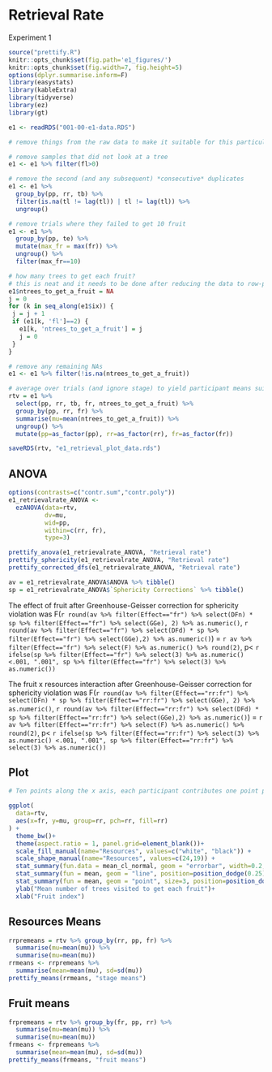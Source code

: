 # Retrieval Rate

Experiment 1

```r
source("prettify.R")
knitr::opts_chunk$set(fig.path='e1_figures/')
knitr::opts_chunk$set(fig.width=7, fig.height=5)
options(dplyr.summarise.inform=F)
library(easystats)
library(kableExtra)
library(tidyverse)
library(ez)
library(gt)
```

```r
e1 <- readRDS("001-00-e1-data.RDS")

# remove things from the raw data to make it suitable for this particular analysis

# remove samples that did not look at a tree
e1 <- e1 %>% filter(fl>0)

# remove the second (and any subsequent) *consecutive* duplicates
e1 <- e1 %>% 
  group_by(pp, rr, tb) %>% 
  filter(is.na(tl != lag(tl)) | tl != lag(tl)) %>% 
  ungroup()

# remove trials where they failed to get 10 fruit
e1 <- e1 %>% 
  group_by(pp, te) %>% 
  mutate(max_fr = max(fr)) %>% 
  ungroup() %>% 
  filter(max_fr==10)

# how many trees to get each fruit?
# this is neat and it needs to be done after reducing the data to row-per-valid-tree-visit
e1$ntrees_to_get_a_fruit = NA
j = 0
for (k in seq_along(e1$ix)) {
 j = j + 1
 if (e1[k, 'fl']==2) {
   e1[k, 'ntrees_to_get_a_fruit'] = j
   j = 0
 }
}

# remove any remaining NAs
e1 <- e1 %>% filter(!is.na(ntrees_to_get_a_fruit))

# average over trials (and ignore stage) to yield participant means suitable for ggplot and ANOVA
rtv = e1 %>% 
  select(pp, rr, tb, fr, ntrees_to_get_a_fruit) %>% 
  group_by(pp, rr, fr) %>% 
  summarise(mu=mean(ntrees_to_get_a_fruit)) %>% 
  ungroup() %>% 
  mutate(pp=as_factor(pp), rr=as_factor(rr), fr=as_factor(fr))

saveRDS(rtv, "e1_retrieval_plot_data.rds")
```

## ANOVA

```r
options(contrasts=c("contr.sum","contr.poly"))
e1_retrievalrate_ANOVA <- 
  ezANOVA(data=rtv,
          dv=mu,
          wid=pp,
          within=c(rr, fr),
          type=3)

prettify_anova(e1_retrievalrate_ANOVA, "Retrieval rate")
prettify_sphericity(e1_retrievalrate_ANOVA, "Retrieval rate")
prettify_corrected_dfs(e1_retrievalrate_ANOVA, "Retrieval rate")
```

```r
av = e1_retrievalrate_ANOVA$ANOVA %>% tibble()
sp = e1_retrievalrate_ANOVA$`Sphericity Corrections` %>% tibble()
```

The effect of fruit after Greenhouse-Geisser correction for sphericity violation was F(`r round(av %>% filter(Effect=="fr") %>% select(DFn) * sp %>% filter(Effect=="fr") %>% select(GGe), 2) %>% as.numeric()`, `r round(av %>% filter(Effect=="fr") %>% select(DFd) * sp %>% filter(Effect=="fr") %>% select(GGe),2) %>% as.numeric()`) = `r av %>% filter(Effect=="fr") %>% select(F) %>% as.numeric() %>% round(2)`, p< `r ifelse(sp %>% filter(Effect=="fr") %>% select(3) %>% as.numeric() <.001, ".001", sp %>% filter(Effect=="fr") %>% select(3) %>% as.numeric())`

The fruit x resources interaction after Greenhouse-Geisser correction for sphericity violation was F(`r round(av %>% filter(Effect=="rr:fr") %>% select(DFn) * sp %>% filter(Effect=="rr:fr") %>% select(GGe), 2) %>% as.numeric()`, `r round(av %>% filter(Effect=="rr:fr") %>% select(DFd) * sp %>% filter(Effect=="rr:fr") %>% select(GGe),2) %>% as.numeric()`) = `r av %>% filter(Effect=="rr:fr") %>% select(F) %>% as.numeric() %>% round(2)`, p< `r ifelse(sp %>% filter(Effect=="rr:fr") %>% select(3) %>% as.numeric() <.001, ".001", sp %>% filter(Effect=="rr:fr") %>% select(3) %>% as.numeric())`


## Plot

```r
# Ten points along the x axis, each participant contributes one point per cell

ggplot(
  data=rtv, 
  aes(x=fr, y=mu, group=rr, pch=rr, fill=rr)
) +
  theme_bw()+
  theme(aspect.ratio = 1, panel.grid=element_blank())+
  scale_fill_manual(name="Resources", values=c("white", "black")) +
  scale_shape_manual(name="Resources", values=c(24,19)) +
  stat_summary(fun.data = mean_cl_normal, geom = "errorbar", width=0.2, position=position_dodge(0.25)) +
  stat_summary(fun = mean, geom = "line", position=position_dodge(0.25)) + 
  stat_summary(fun = mean, geom = "point", size=3, position=position_dodge(0.25))+
  ylab("Mean number of trees visited to get each fruit")+
  xlab("Fruit index")

```

## Resources Means

```r
rrpremeans = rtv %>% group_by(rr, pp, fr) %>%
  summarise(mu=mean(mu)) %>% 
  summarise(mu=mean(mu)) 
rrmeans <- rrpremeans %>% 
  summarise(mean=mean(mu), sd=sd(mu))
prettify_means(rrmeans, "stage means")
```

## Fruit means

```r
frpremeans = rtv %>% group_by(fr, pp, rr) %>%
  summarise(mu=mean(mu)) %>% 
  summarise(mu=mean(mu))  
frmeans <- frpremeans %>% 
  summarise(mean=mean(mu), sd=sd(mu))
prettify_means(frmeans, "fruit means")
```


